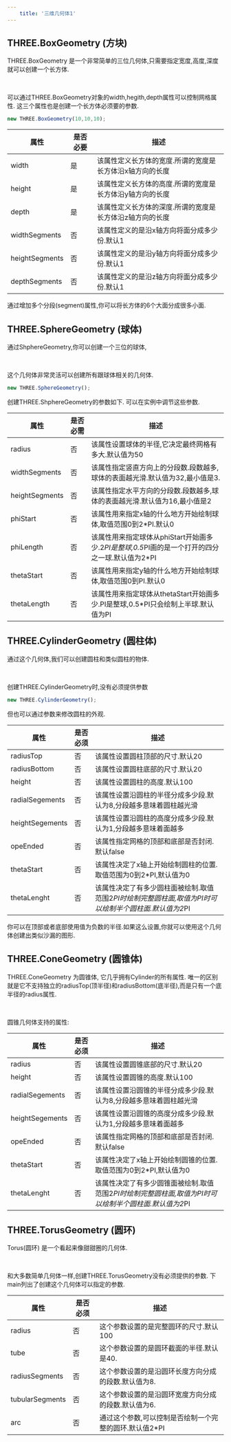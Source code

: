 ```yaml
---
    title: '三维几何体1'
---
```


## THREE.BoxGeometry (方块)

THREE.BoxGeometry 是一个非常简单的三位几何体,只需要指定宽度,高度,深度就可以创建一个长方体.


<Scene />

<br/>

可以通过THREE.BoxGeometry对象的width,hegith,depth属性可以控制网格属性. 这三个属性也是创建一个长方体必须要的参数.

```jsx
new THREE.BoxGeometry(10,10,10);
```

|属性|是否必要|描述|
|---|---|---|
|width|是|该属性定义长方体的宽度.所谓的宽度是长方体沿x轴方向的长度|
|height|是|该属性定义长方体的高度.所谓的宽度是长方体沿y轴方向的长度|
|depth|是|该属性定义长方体的深度.所谓的宽度是长方体沿z轴方向的长度|
|widthSegments|否|该属性定义的是沿x轴方向将面分成多少份.默认1|
|heightSegments|否|该属性定义的是沿y轴方向将面分成多少份.默认1|
|depthSegments|否|该属性定义的是沿z轴方向将面分成多少份.默认1|

通过增加多个分段(segment)属性,你可以将长方体的6个大面分成很多小面. 


## THREE.SphereGeometry (球体)

通过ShphereGeometry,你可以创建一个三位的球体,


<SceneB />

<br/>

这个几何体非常灵活可以创建所有跟球体相关的几何体.

```jsx
new THREE.SphereGeometry();
```

创建THREE.ShphereGeometry的参数如下. 可以在实例中调节这些参数.

|属性|是否必需|描述|
|---|---|---|
|radius|否|该属性设置球体的半径,它决定最终网格有多大.默认值为50|
|widthSegments|否|该属性指定竖直方向上的分段数.段数越多,球体的表面越光滑.默认值为32,最小值是3.|
|heightSegments|否|该属性指定水平方向的分段数.段数越多,球体的表面越光滑.默认值为16,最小值是2|
|phiStart|否|该属性用来指定x轴的什么地方开始绘制球体,取值范围0到2*PI.默认0|
|phiLength|否|该属性用来指定球体从phiStart开始画多少.2*PI是整球,0.5*PI画的是一个打开的四分之一球.默认值为2*PI|
|thetaStart|否|该属性用来指定y轴的什么地方开始绘制球体,取值范围0到PI.默认0|
|thetaLength|否|该属性用来指定球体从thetaStart开始画多少.PI是整球,0.5*PI只会绘制上半球.默认值为PI|


## THREE.CylinderGeometry (圆柱体)

通过这个几何体,我们可以创建圆柱和类似圆柱的物体.


<SceneC />

<br/>

创建THREE.CylinderGeometry时,没有必须提供参数

```jsx
new THREE.CylinderGeometry();
```

但也可以通过参数来修改圆柱的外观.

|属性|是否必须|描述|
|---|---|---|
|radiusTop|否|该属性设置圆柱顶部的尺寸.默认20|
|radiusBottom|否|该属性设置圆柱底部的尺寸.默认20|
|height|否|该属性设置圆柱的高度.默认100|
|radialSegements|否|该属性设置沿圆柱的半径分成多少段.默认为8,分段越多意味着圆柱越光滑|
|heightSegements|否|该属性设置沿圆柱的高度分成多少段.默认为1,分段越多意味着面越多|
|opeEnded|否|该属性指定网格的顶部和底部是否封闭.默认false|
|thetaStart|否|该属性决定了x轴上开始绘制圆柱的位置.取值范围为0到2*PI,默认值为0|
|thetaLenght|否|该属性决定了有多少圆柱面被绘制.取值范围2*PI时绘制完整圆柱面,取值为PI时可以绘制半个圆柱面.默认值为2*PI|


你可以在顶部或者底部使用值为负数的半径.如果这么设置,你就可以使用这个几何体创建出类似沙漏的图形.


## THREE.ConeGeometry (圆锥体)

THREE.ConeGeometry 为圆锥体, 它几乎拥有Cylinder的所有属性.
唯一的区别就是它不支持独立的radiusTop(顶半径)和radiusBottom(底半径),而是只有一个底半径的radius属性.


<SceneD />

<br/>

圆锥几何体支持的属性:

|属性|是否必须|描述|
|---|---|---|
|radius|否|该属性设置圆锥底部的尺寸.默认20|
|height|否|该属性设置圆锥的高度.默认100|
|radialSegements|否|该属性设置沿圆锥的半径分成多少段.默认为8,分段越多意味着圆柱越光滑|
|heightSegements|否|该属性设置沿圆锥的高度分成多少段.默认为1,分段越多意味着面越多|
|opeEnded|否|该属性指定网格的顶部和底部是否封闭.默认false|
|thetaStart|否|该属性决定了x轴上开始绘制圆锥的位置.取值范围为0到2*PI,默认值为0|
|thetaLenght|否|该属性决定了有多少圆锥面被绘制.取值范围2*PI时绘制完整圆柱面,取值为PI时可以绘制半个圆柱面.默认值为2*PI|

## THREE.TorusGeometry (圆环)

Torus(圆环) 是一个看起来像甜甜圈的几何体.


<SceneE />

<br/>

和大多数简单几何体一样,创建THREE.TorusGeometry没有必须提供的参数.
下main列出了创建这个几何体可以指定的参数.

|属性|是否必须|描述|
|---|---|---|
|radius|否|这个参数设置的是完整圆环的尺寸.默认100|
|tube|否|这个参数设置的是圆环截面的半径.默认是40.|
|radiusSegments|否|这个参数设置的是沿圆环长度方向分成的段数.默认值为8.|
|tubularSegments|否|这个参数设置的是沿圆环宽度方向分成的段数.默认值为6.|
|arc|否|通过这个参数,可以控制是否绘制一个完整的圆环.默认值2*PI|